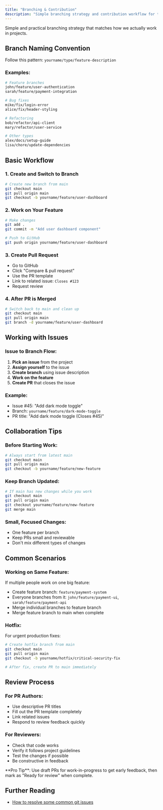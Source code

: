 ```yaml
---
title: "Branching & Contribution"
description: "Simple branching strategy and contribution workflow for team collaboration"
---
```



Simple and practical branching strategy that matches how we actually work in projects.

## Branch Naming Convention

Follow this pattern: `yourname/type/feature-description`

### Examples:
```bash
# Feature branches
john/feature/user-authentication
sarah/feature/payment-integration

# Bug fixes  
mike/fix/login-error
alice/fix/header-styling

# Refactoring
bob/refactor/api-client
mary/refactor/user-service

# Other types
alex/docs/setup-guide
lisa/chore/update-dependencies
```

## Basic Workflow

### 1. Create and Switch to Branch
```bash
# Create new branch from main
git checkout main
git pull origin main
git checkout -b yourname/feature/user-dashboard
```

### 2. Work on Your Feature
```bash
# Make changes
git add .
git commit -m "Add user dashboard component"

# Push to GitHub
git push origin yourname/feature/user-dashboard
```

### 3. Create Pull Request
- Go to GitHub
- Click "Compare & pull request"
- Use the PR template
- Link to related issue: `Closes #123`
- Request review

### 4. After PR is Merged
```bash
# Switch back to main and clean up
git checkout main
git pull origin main
git branch -d yourname/feature/user-dashboard
```

## Working with Issues

### Issue to Branch Flow:
1. **Pick an issue** from the project
2. **Assign yourself** to the issue
3. **Create branch** using issue description
4. **Work on the feature**
5. **Create PR** that closes the issue

### Example:
- Issue #45: "Add dark mode toggle"
- Branch: `yourname/feature/dark-mode-toggle`
- PR title: "Add dark mode toggle (Closes #45)"

## Collaboration Tips

### Before Starting Work:
```bash
# Always start from latest main
git checkout main
git pull origin main
git checkout -b yourname/feature/new-feature
```

### Keep Branch Updated:
```bash
# If main has new changes while you work
git checkout main
git pull origin main
git checkout yourname/feature/new-feature
git merge main
```

### Small, Focused Changes:
- One feature per branch
- Keep PRs small and reviewable
- Don't mix different types of changes

## Common Scenarios

### Working on Same Feature:
If multiple people work on one big feature:
- Create feature branch: `feature/payment-system`
- Everyone branches from it: `john/feature/payment-ui`, `sarah/feature/payment-api`
- Merge individual branches to feature branch
- Merge feature branch to main when complete

### Hotfix:
For urgent production fixes:
```bash
# Create hotfix branch from main
git checkout main
git pull origin main
git checkout -b yourname/hotfix/critical-security-fix

# After fix, create PR to main immediately
```

## Review Process

### For PR Authors:
- Use descriptive PR titles
- Fill out the PR template completely
- Link related issues
- Respond to review feedback quickly

### For Reviewers:
- Check that code works
- Verify it follows project guidelines
- Test the changes if possible
- Be constructive in feedback

<Aside type="tip">
  **Pro Tip**: Use draft PRs for work-in-progress to get early feedback, then mark as "Ready for review" when complete.
</Aside>

## Further Reading

- [How to resolve some common git issues](https://ohshitgit.com/)